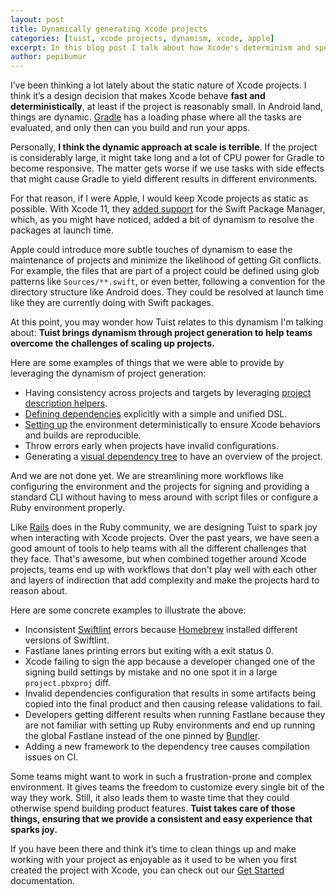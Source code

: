 ```yaml
---
layout: post
title: Dynamically generating Xcode projects
categories: [tuist, xcode projects, dynamism, xcode, apple]
excerpt: In this blog post I talk about how Xcode's determinism and speed relates to the static nature of Xcode projects, and how Tuist leverages dynamism to help teams overcome the challenges of scaling up projects.
author: pepibumur
---
```


I’ve been thinking a lot lately about the static nature of Xcode projects.
I think it’s a design decision that makes Xcode behave **fast and deterministically**,
at least if the project is reasonably small.
In Android land,
things are dynamic.
[Gradle](https://gradle.org/) has a loading phase where all the tasks are evaluated, and only then can you build and run your apps.

Personally, **I think the dynamic approach at scale is terrible**. If the project is considerably large, it might take long and a lot of CPU power for Gradle to become responsive. The matter gets worse if we use tasks with side effects that might cause Gradle to yield different results in different environments.

For that reason,
if I were Apple, I would keep Xcode projects as static as possible. With Xcode 11,
they [added support](https://developer.apple.com/documentation/xcode/adding_package_dependencies_to_your_app) for the Swift Package Manager,
which,
as you might have noticed,
added a bit of dynamism to resolve the packages at launch time.

Apple could introduce more subtle touches of dynamism to ease the maintenance of projects and minimize the likelihood of getting Git conflicts.
For example, the files that are part of a project could be defined using glob patterns like `Sources/**.swift`,
or even better,
following a convention for the directory structure like Android does.
They could be resolved at launch time like they are currently doing with Swift packages.

At this point, you may wonder how Tuist relates to this dynamism I'm talking about:
**Tuist brings dynamism through project generation to help teams overcome the challenges of scaling up projects.**

Here are some examples of things that we were able to provide by leveraging the dynamism of project generation:

- Having consistency across projects and targets by leveraging [project description helpers](https://docs.tuist.io/guides/helpers/).
- [Defining dependencies](https://docs.tuist.io/guides/dependencies) explicitly with a simple and unified DSL.
- [Setting up](https://docs.tuist.io/commands/up/) the environment deterministically to ensure Xcode behaviors and builds are reproducible.
- Throw errors early when projects have invalid configurations.
- Generating a [visual dependency tree](https:://docs.tuist.io/commands/graph/) to have an overview of the project.

And we are not done yet. We are streamlining more workflows like configuring the environment and the projects for signing and providing a standard CLI without having to mess around with script files or configure a Ruby environment properly.

Like [Rails](https://rubyonrails.org/) does in the Ruby community,
we are designing Tuist to spark joy when interacting with Xcode projects.
Over the past years,
we have seen a good amount of tools to help teams with all the different challenges that they face.
That's awesome,
but when combined together around Xcode projects,
teams end up with workflows that don't play well with each other and layers of indirection that add complexity and make the projects hard to reason about.

Here are some concrete examples to illustrate the above:

- Inconsistent [Swiftlint](https://github.com/realm/SwiftLint) errors because [Homebrew](https://brew.sh) installed different versions of Swiftlint.
- Fastlane lanes printing errors but exiting with a exit status 0.
- Xcode failing to sign the app because a developer changed one of the signing build settings by mistake and no one spot it in a large `project.pbxproj` diff.
- Invalid dependencies configuration that results in some artifacts being copied into the final product and then causing release validations to fail.
- Developers getting different results when running Fastlane because they are not familiar with setting up Ruby environments and end up running the global Fastlane instead of the one pinned by [Bundler](https://bundler.io/).
- Adding a new framework to the dependency tree causes compilation issues on CI.

Some teams might want to work in such a frustration-prone and complex environment.
It gives teams the freedom to customize every single bit of the way they work.
Still, it also leads them to waste time that they could otherwise spend building product features.
**Tuist takes care of those things, ensuring that we provide a consistent and easy experience that sparks joy.**

If you have been there and think it’s time to clean things up and make working with your project as enjoyable as it used to be when you first created the project with Xcode,
you can check out our [Get Started](https://docs.tuist.io/tutorial/get-started/) documentation.
